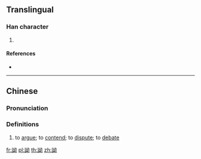 {{character info/new}}
==Translingual==

===Han character===
{{Han char|rn=149|rad=言|as=05|sn=12|four=04627|canj=YRVIS|ids=⿰訁幼}}

# {{defn|Han|sort=言05}}

====References====
* {{Han ref|kx=1154.180|dkj=35372|dj=1620.200|hdz=63960.070|uh=8A4F|ud=35407|bh=DBE4|bd=56292}}

----

==Chinese==
{{zh-forms|s=𬣦}}

===Pronunciation===
{{zh-pron
|m=ào
|c=aau3,aau2
|mn-t=a3
|cat=v
}}

===Definitions===
{{zh-hanzi}}

# {{lb|zh|Cantonese|Teochew}} to [[argue]]; to [[contend]]; to [[dispute]]; to [[debate]]

[[fr:詏]]
[[pl:詏]]
[[th:詏]]
[[zh:詏]]